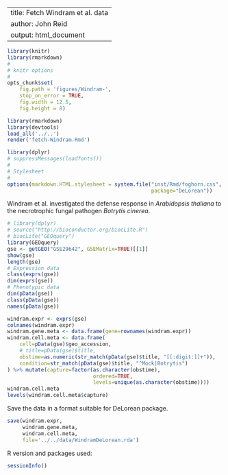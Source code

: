 
---
title: Fetch Windram et al. data
author: John Reid
output: html_document
---


```r
library(knitr)
library(rmarkdown)
#
# knitr options
#
opts_chunk$set(
    fig.path = 'figures/Windram-',
    stop_on_error = TRUE,
    fig.width = 12.5,
    fig.height = 8)

```

```r
library(rmarkdown)
library(devtools)
load_all('../..')
render('fetch-Windram.Rmd')

```

```r
library(dplyr)
# suppressMessages(loadfonts())
#
# Stylesheet
#
options(markdown.HTML.stylesheet = system.file("inst/Rmd/foghorn.css",
                                               package="DeLorean"))

```



Windram et al. investigated the defense response in *Arabidopsis thaliana*
to the necrotrophic fungal pathogen *Botrytis cinerea*.

```r
# library(dplyr)
# source("http://bioconductor.org/biocLite.R")
# biocLite("GEOquery")
library(GEOquery)
gse <- getGEO("GSE29642", GSEMatrix=TRUE)[[1]]
show(gse)
length(gse)
# Expression data
class(exprs(gse))
dim(exprs(gse))
# Phenotypic data
dim(pData(gse))
class(pData(gse))
names(pData(gse))

windram.expr <- exprs(gse)
colnames(windram.expr)
windram.gene.meta <- data.frame(gene=rownames(windram.expr))
windram.cell.meta <- data.frame(
    cell=pData(gse)$geo_accession,
    # title=pData(gse)$title,
    obstime=as.numeric(str_match(pData(gse)$title, "[[:digit:]]+")),
    condition=str_match(pData(gse)$title, "^Mock|Botrytis")
) %>% mutate(capture=factor(as.character(obstime),
                            ordered=TRUE,
                            levels=unique(as.character(obstime))))
windram.cell.meta
levels(windram.cell.meta$capture)

```



Save the data in a format suitable for DeLorean package.
```r
save(windram.expr,
     windram.gene.meta,
     windram.cell.meta,
     file='../../data/WindramDeLorean.rda')

```


R version and packages used:
```r
sessionInfo()
```
